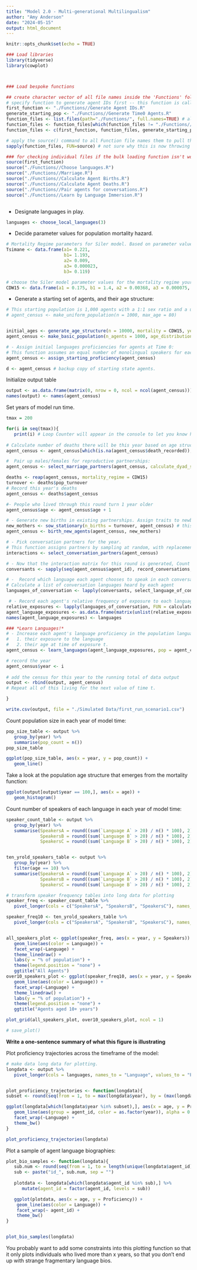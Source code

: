 ```yaml
---
title: "Model 2.0 - Multi-generational Multilingualism"
author: "Amy Anderson"
date: "2024-05-15"
output: html_document
---
```


```r
knitr::opts_chunk$set(echo = TRUE)
```



```r
### Load libraries
library(tidyverse)
library(cowplot)



### Load bespoke functions

## create character vector of all file names inside the 'Functions' folder
# specify function to generate agent IDs first -- this function is called in the 'Example Use' section of some other function files, and that will cause issues if it isn't loaded into the workspace before the files that use it.
first_function <- "./Functions//Generate Agent IDs.R"
generate_starting_pop <- "./Functions//Generate Time0 Agents.R"
function_files <- list.files(path="./Functions/", full.names=TRUE) # all file names in Function folder
function_files <- function_files[which(function_files != "./Functions//Generate Agent IDs.R" & function_files != "./Functions//Generate Time0 Agents.R")] # remove the agent ID function
function_files <- c(first_function, function_files, generate_starting_pop) # put it back in as the first item in the list of names. 

# apply the source() command to all Function file names them to pull the functions into the working environment. 
sapply(function_files, FUN=source) # not sure why this is now throwing an error....
```


```r
### for checking individual files if the bulk loading function isn't working
source(first_function)
source("./Functions//Choose languages.R")
source("./Functions//Marriage.R")
source("./Functions//Calculate Agent Births.R")
source("./Functions//Calculate Agent Deaths.R")
source("./Functions//Pair agents for conversations.R")
source("./Functions//Learn by Language Immersion.R")



```


 - Designate languages in play. 
```r
languages <- choose_local_languages(3)
```

- Decide parameter values for population mortality hazard.
```r
# Mortality Regime parameters for Siler model. Based on parameter values for Tsimane horticulturalists from Gurven and Kaplan 2007.
Tsimane <- data.frame(a1= 0.221,
                      b1= 1.193,
                      a2= 0.009,
                      a3= 0.000023,
                      b3= 0.119)

# choose the Siler model parameter values for the mortality regime your agents will experience.
CDW15 <- data.frame(a1 = 0.175, b1 = 1.4, a2 = 0.00368, a3 = 0.000075, b3 = 0.0917)
```


 - Generate a starting set of agents, and their age structure:
```r
# This starting population is 1,000 agents with a 1:1 sex ratio and a uniform distribution of ages between 0 and 80.
# agent_census <- make_uniform_population(n = 1000, max_age = 80)


initial_ages <- generate_age_structure(n = 10000, mortality = CDW15, years = 300) # this line will take a few minutes to run.
agent_census <- make_basic_population(n_agents = 1000, age_distribution = initial_ages)

# - Assign initial languages proficiencies for agents at Time 0:
# This function assumes an equal number of monolingual speakers for each local language and determines language proficiency by agent age.
agent_census <- assign_starting_proficiency(agent_census)

d <- agent_census # backup copy of starting state agents. 

```

Initialize output table
```r
output <- as.data.frame(matrix(0, nrow = 0, ncol = ncol(agent_census)))
names(output) <- names(agent_census)
```

Set years of model run time.
```r
tmax = 200
```

```r
for(i in seq(tmax)){
   print(i) # Loop Counter will appear in the console to let you know how the model run is progressing. 
   
# Calculate number of deaths there will be this year based on age structure of population.
agent_census <- agent_census[which(is.na(agent_census$death_recorded)),]

#  Pair up males/females for reproductive partnerships:
agent_census <- select_marriage_partners(agent_census, calculate_dyad_score = calc_dyad_age_similarity)

deaths <- reap(agent_census, mortality_regime = CDW15)
turnover <- deaths$pop_turnover
# Record this year's deaths
agent_census <- deaths$agent_census

#- People who lived through this round turn 1 year older
agent_census$age <- agent_census$age + 1

# - Generate new births in existing partnerships. Assign traits to newborn agents. 
new_mothers <- sow_stationary(n_births = turnover, agent_census) # this function only applies to living women. 
agent_census <- birth_new_agents(agent_census, new_mothers)

# - Pick conversation partners for the year.
# This function assigns partners by sampling at random, with replacement. Each agent will experience a minimum of 10 conversations.
interactions <- select_conversation_partners(agent_census)

# - Now that the interaction matrix for this round is generated, Count up the number of interactions each agent has had.
conversants <- sapply(seq(agent_census$agent_id), record_conversations, interactions)

# -  Record which language each agent chooses to speak in each conversation:
# Calculate a list of conversation languages heard by each agent
languages_of_conversation <- lapply(conversants, select_language_of_conversation)

 # - Record each agent's relative frequency of exposure to each language in this year of conversations:
relative_exposures <- lapply(languages_of_conversation, FUN = calculate_language_exposures)
agent_language_exposures <- as.data.frame(matrix(unlist(relative_exposures), ncol = 3))
names(agent_language_exposures) <- languages

### *Learn Languages!*
# - Increase each agent's language proficiency in the population languages as a function of:
#   1. their exposure to the language
#   2. their age at time of exposure t.
agent_census <- learn_languages(agent_language_exposures, pop = agent_census)

# record the year
agent_census$year <- i
 
# add the census for this year to the running total of data output
output <- rbind(output, agent_census)
# Repeat all of this living for the next value of time t.

}

write.csv(output, file = "./Simulated Data/first_run_scenario1.csv")
```





Count population size in each year of model time:
```r
pop_size_table <- output %>%
   group_by(year) %>%
   summarise(pop_count = n())
pop_size_table

ggplot(pop_size_table, aes(x = year, y = pop_count)) +
   geom_line()
```
 
 


Take a look at the population age structure that emerges from the mortality function:
```r
ggplot(output[output$year == 100,], aes(x = age)) +
   geom_histogram() 
```

Count number of speakers of each language in each year of model time:
```r
speaker_count_table <- output %>%
   group_by(year) %>%
   summarise(SpeakersA = round((sum(`Language A` > 20) / n() * 100), 2),
             SpeakersB = round((sum(`Language B` > 20) / n() * 100), 2),
             SpeakersC = round((sum(`Language B` > 20) / n() * 100), 2))


ten_yrold_speakers_table <- output %>%
   group_by(year) %>%
   filter(age == 10) %>%
   summarise(SpeakersA = round((sum(`Language A` > 20) / n() * 100), 2),
             SpeakersB = round((sum(`Language B` > 20) / n() * 100), 2),
             SpeakersC = round((sum(`Language B` > 20) / n() * 100), 2))
```


```r
# transform speaker frequency tables into long data for plotting
speaker_freq <- speaker_count_table %>%
   pivot_longer(cols = c("SpeakersA", "SpeakersB", "SpeakersC"), names_to = "Language", values_to = "Speakers")

speaker_freq10 <- ten_yrold_speakers_table %>%
   pivot_longer(cols = c("SpeakersA", "SpeakersB", "SpeakersC"), names_to = "Language", values_to = "Speakers")


all_speakers_plot <- ggplot(speaker_freq, aes(x = year, y = Speakers)) +
   geom_line(aes(color = Language)) +
   facet_wrap(~Language) +
   theme_linedraw() +
   labs(y = "% of population") +
   theme(legend.position = "none") +
   ggtitle("All Agents")
over10_speakers_plot <- ggplot(speaker_freq10, aes(x = year, y = Speakers)) +
   geom_line(aes(color = Language)) +
   facet_wrap(~Language) +
   theme_linedraw() +
   labs(y = "% of population") +
   theme(legend.position = "none") +
   ggtitle("Agents aged 10+ years")

plot_grid(all_speakers_plot, over10_speakers_plot, ncol = 1)
```
```r
# save_plot()
```
 
 **Write a one-sentence summary of what this figure is illustrating**
 
 
 

Plot proficiency trajectories across the timeframe of the model:
```r
# make data long data for plotting.
longdata <- output %>%
   pivot_longer(cols = languages, names_to = "Language", values_to = "Proficiency")


plot_proficiency_trajectories <- function(longdata){
subset <- round(seq(from = 1, to = max(longdata$year), by = (max(longdata$year) / 4)))

ggplot(longdata[which(longdata$year %in% subset),], aes(x = age, y = Proficiency)) +
   geom_line(aes(group = agent_id, color = as.factor(year)), alpha = 0.25) +
   facet_wrap(~Language) +
   theme_bw()
}

plot_proficiency_trajectories(longdata)
```
Plot a sample of agent language biographies:
```r
plot_bio_samples <- function(longdata){
   sub.num <- round(seq(from = 1, to = length(unique(longdata$agent_id)), by = (length(unique(longdata$agent_id)) / 12)))
   sub <- paste("id_", sub.num, sep = "")
   
   plotdata <- longdata[which(longdata$agent_id %in% sub),] %>%
      mutate(agent_id = factor(agent_id, levels = sub))

   ggplot(plotdata, aes(x = age, y = Proficiency)) +
    geom_line(aes(color = Language)) +
    facet_wrap(~ agent_id) +
    theme_bw()
}  


plot_bio_samples(longdata)
```
You probably want to add some constraints into this plotting function so that it only plots individuals who lived more than x years, so that you don't end up with strange fragmentary language bios. 
